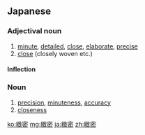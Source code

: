 ==Japanese==
{{ja-kanjitab|ち|みつ|yomi=o}}

===Adjectival noun===
{{ja-adj|decl=na|ちみつ}}

# [[minute]], [[detailed]], [[close]], [[elaborate]], [[precise]]
# [[close]] (closely woven etc.)

====Inflection====
{{ja-na|ちみつ}}

===Noun===
{{ja-noun|ちみつ}}

# [[precision]], [[minuteness]], [[accuracy]]
# [[closeness]]

[[ko:緻密]]
[[mg:緻密]]
[[ja:緻密]]
[[zh:緻密]]